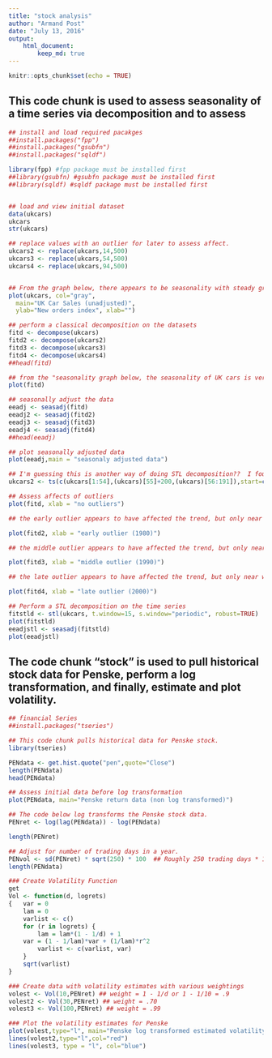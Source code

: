 ---
title: "stock analysis"
author: "Armand Post"
date: "July 13, 2016"
output:
    html_document:
        keep_md: true
---

```{r setup, include=FALSE}
knitr::opts_chunk$set(echo = TRUE)
```

## This code chunk is used to assess seasonality of a time series via decomposition and to assess
```{r timeseries}

## install and load required pacakges
##install.packages("fpp")
##install.packages("gsubfn")
##install.packages("sqldf")

library(fpp) #fpp package must be installed first
##library(gsubfn) #gsubfn package must be installed first
##library(sqldf) #sqldf package must be installed first


## load and view initial dataset
data(ukcars)
ukcars
str(ukcars)

## replace values with an outlier for later to assess affect.
ukcars2 <- replace(ukcars,14,500)
ukcars3 <- replace(ukcars,54,500)
ukcars4 <- replace(ukcars,94,500)


## From the graph below, there appears to be seasonality with steady growth
plot(ukcars, col="gray",
  main="UK Car Sales (unadjusted)",
  ylab="New orders index", xlab="")

## perform a classical decomposition on the datasets
fitd <- decompose(ukcars)
fitd2 <- decompose(ukcars2)
fitd3 <- decompose(ukcars3)
fitd4 <- decompose(ukcars4)
##head(fitd)

## from the "seasonality graph below, the seasonality of UK cars is verified.  An upward trend can also be seen
plot(fitd)

## seasonally adjust the data
eeadj <- seasadj(fitd)
eeadj2 <- seasadj(fitd2)
eeadj3 <- seasadj(fitd3)
eeadj4 <- seasadj(fitd4)
##head(eeadj)

## plot seasonally adjusted data
plot(eeadj,main = "seasonaly adjusted data")

## I'm guessing this is another way of doing STL decomposition??  I found another way at the bottom of this .rmd
ukcars2 <- ts(c(ukcars[1:54],(ukcars)[55]+200,(ukcars)[56:191]),start=c(1978,1),frequency=12)

## Assess affects of outliers
plot(fitd, xlab = "no outliers")

## the early outlier appears to have affected the trend, but only near where the outlier occurs.  Seasonality scale changed, but overall it doesn't appear to be affected.

plot(fitd2, xlab = "early outlier (1980)")

## the middle outlier appears to have affected the trend, but only near where the outlier occurs.  Seasonality scale changed, but overall it doesn't appear to be affected.

plot(fitd3, xlab = "middle outlier (1990)")

## the late outlier appears to have affected the trend, but only near where the outlier occurs.  Seasonality scale changed, but overall it doesn't appear to be affected.

plot(fitd4, xlab = "late outlier (2000)")

## Perform a STL decomposition on the time series
fitstld <- stl(ukcars, t.window=15, s.window="periodic", robust=TRUE)
plot(fitstld)
eeadjstl <- seasadj(fitstld)
plot(eeadjstl)
```



## The code chunk "stock" is used to pull historical stock data for Penske, perform a log transformation, and finally, estimate and plot volatility.
```{r stock}
## financial Series
##install.packages("tseries")

## This code chunk pulls historical data for Penske stock.
library(tseries)

PENdata <- get.hist.quote("pen",quote="Close")
length(PENdata)
head(PENdata)

## Assess initial data before log transformation
plot(PENdata, main="Penske return data (non log transformed)")

## The code below log transforms the Penske stock data.
PENret <- log(lag(PENdata)) - log(PENdata)

length(PENret)

## Adjust for number of trading days in a year.
PENvol <- sd(PENret) * sqrt(250) * 100  ## Roughly 250 trading days * 100 to make %
length(PENdata)

### Create Volatility Function
get
Vol <- function(d, logrets)
{	var = 0
	lam = 0
	varlist <- c()
	for (r in logrets) {
		lam = lam*(1 - 1/d) + 1
	var = (1 - 1/lam)*var + (1/lam)*r^2
		varlist <- c(varlist, var)
	}
	sqrt(varlist)
}

### Create data with volatility estimates with various weightings
volest <- Vol(10,PENret) ## weight = 1 - 1/d or 1 - 1/10 = .9
volest2 <- Vol(30,PENret) ## weight = .70
volest3 <- Vol(100,PENret) ## weight = .99

### Plot the volatility estimates for Penske
plot(volest,type="l", main="Penske log transformed estimated volatility")
lines(volest2,type="l",col="red")
lines(volest3, type = "l", col="blue")
```



